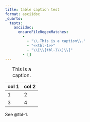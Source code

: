 ```yaml
---
title: table caption test
format: asciidoc
_quarto:
  tests:
    asciidoc:
      ensureFileRegexMatches:
        - 
          - "\\.This is a caption\\."
          - "<<tbl-1>>"
          - "\\[\\[tbl-1\\]\\]"
        - []
---
```


::: {#tbl-1}

```{=html}
<table>
  <caption>This is a caption.</caption>
  <thead>
  <tr><th>col 1</th><th>col 2</th></tr>
  </thead>
  <tbody>
  <tr><td>1</td><td>2</td></tr>
  <tr><td>3</td><td>4</td></tr>
  </tbody>
</table>
```

:::

See @tbl-1.